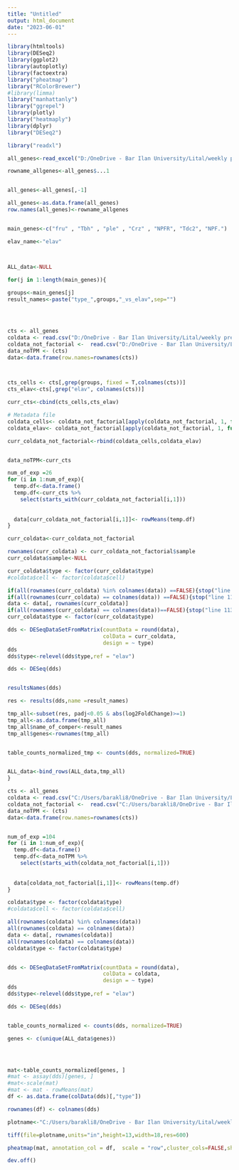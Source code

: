 ```yaml
---
title: "Untitled"
output: html_document
date: "2023-06-01"
---
```



```r
library(htmltools)
library(DESeq2)
library(ggplot2)
library(autoplotly)
library(factoextra)
library("pheatmap")
library("RColorBrewer")
#library(limma)
library("manhattanly")
library("ggrepel")
library(plotly)
library("heatmaply")
library(dplyr)
library("DESeq2")
```


```r

library("readxl")

all_genes<-read_excel("D:/OneDrive - Bar Ilan University/Lital/weekly presentation/28.5.23/all_gene_Avg_Elav.xlsx",)

rowname_allgenes<-all_genes$...1


all_genes<-all_genes[,-1]

all_genes<-as.data.frame(all_genes)
row.names(all_genes)<-rowname_allgenes


```



```r

```


```r



main_genes<-c("fru" , "Tbh" , "ple" , "Crz" , "NPFR", "Tdc2", "NPF.")

elav_name<-"elav"



ALL_data<-NULL

for(j in 1:length(main_genes)){
  
groups<-main_genes[j]
result_names<-paste("type_",groups,"_vs_elav",sep="")




cts <- all_genes
coldata <- read.csv("D:/OneDrive - Bar Ilan University/Lital/weekly presentation/28.5.23/meta_data_elav.csv", row.names=1)
coldata_not_factorial <-  read.csv("D:/OneDrive - Bar Ilan University/Lital/weekly presentation/28.5.23/meta_data_elav.csv")
data_noTPM <- (cts)
data<-data.frame(row.names=rownames(cts))



cts_cells <- cts[,grep(groups, fixed = T,colnames(cts))]
cts_elav<-cts[,grep("elav", colnames(cts))]

curr_cts<-cbind(cts_cells,cts_elav)

# Metadata file
coldata_cells<- coldata_not_factorial[apply(coldata_not_factorial, 1, function(x) any(grepl(groups,fixed = T, x))),]
coldata_elav<- coldata_not_factorial[apply(coldata_not_factorial, 1, function(x) any(grepl("elav", x))),]

curr_coldata_not_factorial<-rbind(coldata_cells,coldata_elav)


data_noTPM<-curr_cts

num_of_exp =26
for (i in 1:num_of_exp){
  temp.df<-data.frame()
  temp.df<-curr_cts %>%
    select(starts_with(curr_coldata_not_factorial[i,1]))
  
  
  data[curr_coldata_not_factorial[i,1]]<- rowMeans(temp.df)
}

curr_coldata<-curr_coldata_not_factorial

rownames(curr_coldata) <- curr_coldata_not_factorial$sample
curr_coldata$sample<-NULL

curr_coldata$type <- factor(curr_coldata$type)
#coldata$cell <- factor(coldata$cell)

if(all(rownames(curr_coldata) %in% colnames(data)) ==FALSE){stop("line 110")}
if(all(rownames(curr_coldata) == colnames(data)) ==FALSE){stop("line 111")}
data <- data[, rownames(curr_coldata)]
if(all(rownames(curr_coldata) == colnames(data))==FALSE){stop("line 113")}
curr_coldata$type <- factor(curr_coldata$type)

dds <- DESeqDataSetFromMatrix(countData = round(data),
                              colData = curr_coldata,
                              design = ~ type)
dds
dds$type<-relevel(dds$type,ref = "elav")

dds <- DESeq(dds)


resultsNames(dds)

res <- results(dds,name =result_names)

tmp_all<-subset(res, padj<0.05 & abs(log2FoldChange)>=1)
tmp_all<-as.data.frame(tmp_all)
tmp_all$name_of_comper<-result_names
tmp_all$genes<-rownames(tmp_all)


table_counts_normalized_tmp <- counts(dds, normalized=TRUE)


ALL_data<-bind_rows(ALL_data,tmp_all)
}


```





```r



cts <- all_genes
coldata <- read.csv("C:/Users/barakli8/OneDrive - Bar Ilan University/Lital/weekly presentation/28.5.23/meta_data_elav.csv", row.names=1)
coldata_not_factorial <-  read.csv("C:/Users/barakli8/OneDrive - Bar Ilan University/Lital/weekly presentation/28.5.23/meta_data_elav.csv")
data_noTPM <- (cts)
data<-data.frame(row.names=rownames(cts))


num_of_exp =104
for (i in 1:num_of_exp){
  temp.df<-data.frame()
  temp.df<-data_noTPM %>%
    select(starts_with(coldata_not_factorial[i,1]))
  
  
  data[coldata_not_factorial[i,1]]<- rowMeans(temp.df)
}

coldata$type <- factor(coldata$type)
#coldata$cell <- factor(coldata$cell)

all(rownames(coldata) %in% colnames(data))
all(rownames(coldata) == colnames(data))
data <- data[, rownames(coldata)]
all(rownames(coldata) == colnames(data))
coldata$type <- factor(coldata$type)


dds <- DESeqDataSetFromMatrix(countData = round(data),
                              colData = coldata,
                              design = ~ type)
dds
dds$type<-relevel(dds$type,ref = "elav")

dds <- DESeq(dds)


table_counts_normalized <- counts(dds, normalized=TRUE)

genes <- c(unique(ALL_data$genes))




mat<-table_counts_normalized[genes, ]
#mat <- assay(dds)[genes, ]
#mat<-scale(mat)
#mat <- mat - rowMeans(mat)
df <- as.data.frame(colData(dds)[,"type"])

rownames(df) <- colnames(dds)

plotname<-"C:/Users/barakli8/OneDrive - Bar Ilan University/Lital/weekly presentation/28.5.23/SC_DESEQ_TO_ELAV_WO_CLUST_COL.tiff"

tiff(file=plotname,units="in",height=13,width=18,res=600)

pheatmap(mat, annotation_col = df,  scale = "row",cluster_cols=FALSE,show_rownames=FALSE,cluster_rows=TRUE,show_colnames =FALSE,color=colorRampPalette(c("navy", "white", "red"))(50))

dev.off()


```

